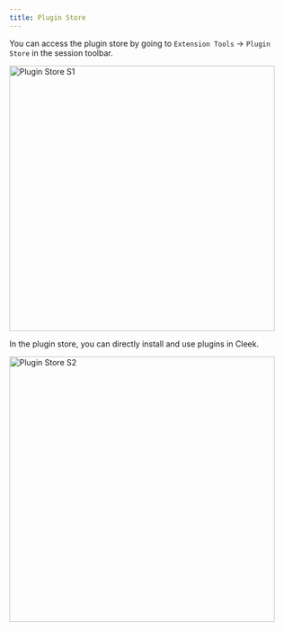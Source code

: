 ```yaml
---
title: Plugin Store
---
```


You can access the plugin store by going to `Extension Tools` -> `Plugin Store` in the session toolbar.

<img alt="Plugin Store S1" height="472" src="https://github.com/lobehub/lobe-chat/assets/28616219/ab4e60d0-1293-49ac-8798-cb29b3b789e6" />

In the plugin store, you can directly install and use plugins in Cleek.

<img alt="Plugin Store S2" height="472" src="https://github.com/lobehub/lobe-chat/assets/28616219/d7a5d821-116f-4be6-8a1a-38d81a5ea0ea" />
